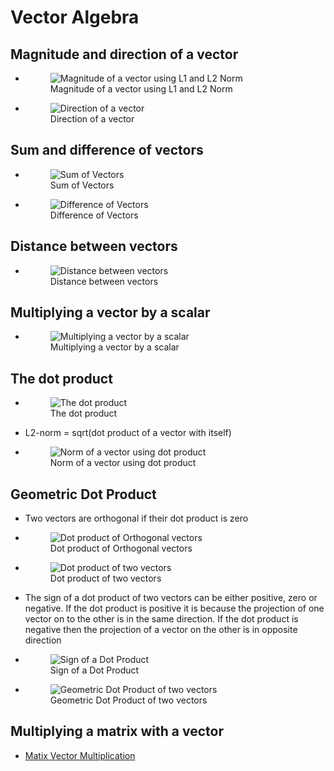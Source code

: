 # Vector Algebra

## Magnitude and direction of a vector
* ![Magnitude of a vector using L1 and L2 Norm](/Images/l1_and_l2_norm.png)
* ![Direction of a vector](/Images/l1_and_l2_norm.png)

## Sum and difference of vectors
* ![Sum of Vectors](/Images/sum_of_vectors.png)
* ![Difference of Vectors](/Images/difference_of_vectors.png)


## Distance between vectors
* ![Distance between vectors](/Images/distances.png)


## Multiplying a vector by a scalar
* ![Multiplying a vector by a scalar](/Images/multiplying_vector_by_scalar.png)


## The dot product
* ![The dot product](/Images/dot_product.png)
* L2-norm = sqrt(dot product of a vector with itself)
* ![Norm of a vector using dot product](/Images/norm_of_vector_using_dot_product.png)

## Geometric Dot Product
* Two vectors are orthogonal if their dot product is zero
* ![Dot product of Orthogonal vectors](/Images/orthogonal_vectors.png)
* ![Dot product of two vectors](/Images/dot_product_two_vectors.png)
* The sign of a dot product of two vectors can be either positive, zero or negative. If the dot product is positive it is because the projection of one vector on to the other is in the same direction. If the dot product is negative then the projection of a vector on the other is in opposite direction
* ![Sign of a Dot Product](/Images/sign_of_dot_product.png)
* ![Geometric Dot Product of two vectors](/Images/geometric_dot_product.png)

## Multiplying a matrix with a vector
* [Matix Vector Multiplication](/Images/matrix_vector_multiplication_2.png)